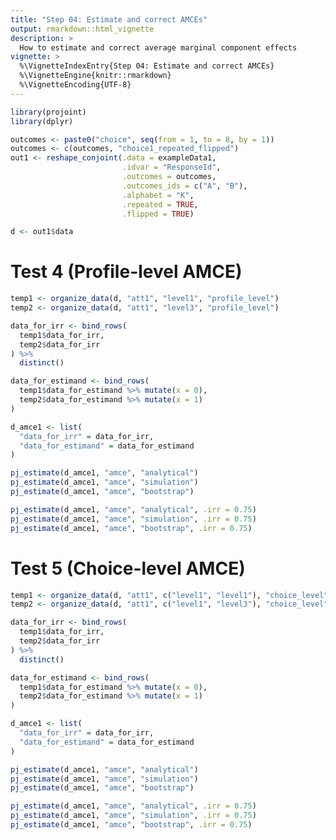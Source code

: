 ```yaml
---
title: "Step 04: Estimate and correct AMCEs"
output: rmarkdown::html_vignette
description: >
  How to estimate and correct average marginal component effects
vignette: >
  %\VignetteIndexEntry{Step 04: Estimate and correct AMCEs}
  %\VignetteEngine{knitr::rmarkdown}
  %\VignetteEncoding{UTF-8}
---
```


```r
library(projoint)
library(dplyr)
```


```r
outcomes <- paste0("choice", seq(from = 1, to = 8, by = 1))
outcomes <- c(outcomes, "choice1_repeated_flipped")
out1 <- reshape_conjoint(.data = exampleData1, 
                         .idvar = "ResponseId", 
                         .outcomes = outcomes,
                         .outcomes_ids = c("A", "B"),
                         .alphabet = "K", 
                         .repeated = TRUE,
                         .flipped = TRUE)
```


```r
d <- out1$data
```

# Test 4 (Profile-level AMCE)

```r
temp1 <- organize_data(d, "att1", "level1", "profile_level")
temp2 <- organize_data(d, "att1", "level3", "profile_level")

data_for_irr <- bind_rows(
  temp1$data_for_irr,
  temp2$data_for_irr
) %>% 
  distinct()

data_for_estimand <- bind_rows(
  temp1$data_for_estimand %>% mutate(x = 0),
  temp2$data_for_estimand %>% mutate(x = 1)
)

d_amce1 <- list(
  "data_for_irr" = data_for_irr,
  "data_for_estimand" = data_for_estimand
)

pj_estimate(d_amce1, "amce", "analytical")
pj_estimate(d_amce1, "amce", "simulation")
pj_estimate(d_amce1, "amce", "bootstrap")

pj_estimate(d_amce1, "amce", "analytical", .irr = 0.75)
pj_estimate(d_amce1, "amce", "simulation", .irr = 0.75)
pj_estimate(d_amce1, "amce", "bootstrap", .irr = 0.75)
```

# Test 5 (Choice-level AMCE)

```r
temp1 <- organize_data(d, "att1", c("level1", "level1"), "choice_level")
temp2 <- organize_data(d, "att1", c("level1", "level3"), "choice_level")

data_for_irr <- bind_rows(
  temp1$data_for_irr,
  temp2$data_for_irr
) %>% 
  distinct()

data_for_estimand <- bind_rows(
  temp1$data_for_estimand %>% mutate(x = 0),
  temp2$data_for_estimand %>% mutate(x = 1)
)

d_amce1 <- list(
  "data_for_irr" = data_for_irr,
  "data_for_estimand" = data_for_estimand
)

pj_estimate(d_amce1, "amce", "analytical")
pj_estimate(d_amce1, "amce", "simulation")
pj_estimate(d_amce1, "amce", "bootstrap")

pj_estimate(d_amce1, "amce", "analytical", .irr = 0.75)
pj_estimate(d_amce1, "amce", "simulation", .irr = 0.75)
pj_estimate(d_amce1, "amce", "bootstrap", .irr = 0.75)
```





